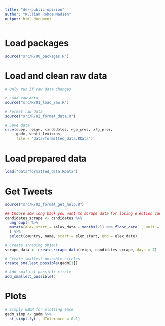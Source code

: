 ```yaml
---
title: "dev-public-opinion"
author: "William Rohde Madsen"
output: html_document
---
```


# Load packages
```r
source("src/R/00_packages.R")

```

# Load and clean raw data
```r
# Only run if raw data changes

# Load raw data
source("src/R/01_load_raw.R")

# Format raw data
source("src/R/02_format_data.R")

# Save data
save(supp, reign, candidates, nga_pres, afg_pres,
     gadm, senti_lexicons,
     file = "data/formatted_data.RData")

```

# Load prepared data
```r
load("data/formatted_data.RData")
```

# Get Tweets
```r
source("src/R/03_format_get_help.R")

## Choose how long back you want to scrape data for losing election candidates
candidates_scrape <- candidates %>%
  ungroup() %>%
  mutate(elex_start = (elex_date - months(2)) %>% floor_date(., unit = "month") # eg beginning of month two months ago
  ) %>%
  select(country, name, start = elex_start, end = elex_date)

# Create scraping object
scrape_data <- create_scrape_data(reign, candidates_scrape, days = 7)

# Create smallest possible circles
create_smallest_possible(gadm[1])

# Add smallest possible circle
add_smallest_possible()


```

# Plots
```r
# Simply GADM for plotting ease
gadm_simp <- gadm %>%
  st_simplify(., dTolerance = 0.1)

```

